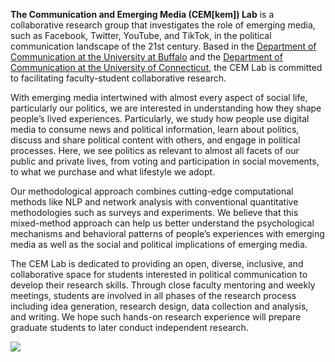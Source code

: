 
**The Communication and Emerging Media (CEM[kem]) Lab** is a collaborative research group that investigates the role of emerging media, such as Facebook, Twitter, YouTube, and TikTok, in the political communication landscape of the 21st century. Based in the [Department of Communication at the University at Buffalo](http://www.buffalo.edu/cas/communication.html) and the [Department of Communication at the University of Connecticut](https://comm.uconn.edu/), the CEM Lab is committed to facilitating faculty-student collaborative research.

With emerging media intertwined with almost every aspect of social life, particularly our politics, we are interested in understanding how they shape people's lived experiences. Particularly, we study how people use digital media to consume news and political information, learn about politics, discuss and share political content with others, and engage in political processes. Here, we see politics as relevant to almost all facets of our public and private lives, from voting and participation in social movements, to what we purchase and what lifestyle we adopt.   

Our methodological approach combines cutting-edge computational methods like NLP and network analysis with conventional quantitative methodologies such as surveys and experiments. We believe that this mixed-method approach can help us better understand the psychological mechanisms and behavioral patterns of people’s experiences with emerging media as well as the social and political implications of emerging media.

The CEM Lab is dedicated to providing an open, diverse, inclusive, and collaborative space for students interested in political communication to develop their research skills. Through close faculty mentoring and weekly meetings, students are involved in all phases of the research process including idea generation, research design, data collection and analysis, and writing. We hope such hands-on research experience will prepare graduate students to later conduct independent research. 

![](files/social_media.jpg)

